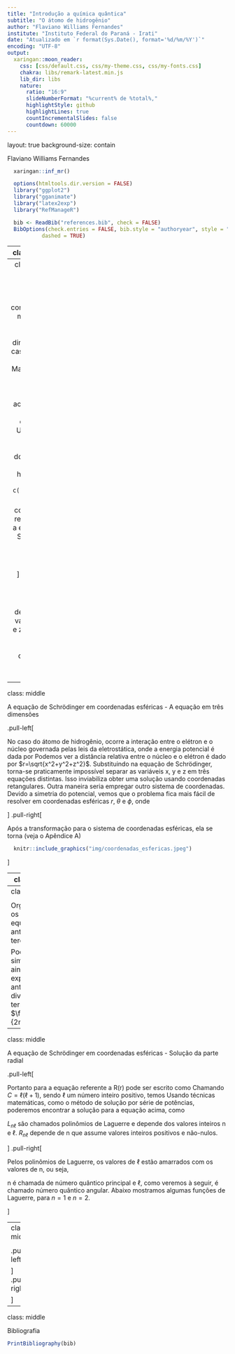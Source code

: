 ```yaml
---
title: "Introdução a química quântica"
subtitle: "O átomo de hidrogênio"
author: "Flaviano Williams Fernandes"
institute: "Instituto Federal do Paraná - Irati"
date: "Atualizado em `r format(Sys.Date(), format='%d/%m/%Y')`"
encoding: "UTF-8"
output:
  xaringan::moon_reader:
    css: [css/default.css, css/my-theme.css, css/my-fonts.css]
    chakra: libs/remark-latest.min.js
    lib_dir: libs
    nature:
      ratio: "16:9"
      slideNumberFormat: "%current% de %total%,"
      highlightStyle: github
      highlightLines: true
      countIncrementalSlides: false
      countdown: 60000
---
```

layout: true
background-size: contain

<div class="my-footer"><span>Flaviano Williams Fernandes</span></div>

```r
  xaringan::inf_mr()
```

```r
  options(htmltools.dir.version = FALSE)
  library("ggplot2")
  library("gganimate")
  library("latex2exp")
  library("RefManageR")
```

```r
  bib <- ReadBib("references.bib", check = FALSE)
  BibOptions(check.entries = FALSE, bib.style = "authoryear", style = "markdown",
           dashed = TRUE)
```

---
class: middle

<div class="my-header"><span>Sumário</span></div>

1. A equação de Schrodinger em coordenadas esféricas

2. Solução da parte radial e número quântico principal

2. Momento angular

3. Solução da parte angular e número quântico orbital

4. Solução da parte azimutal e número quântico magnético

5. Quantização da energia

5. Funções hidrogenóides

6. Bibliografia

<div class="footnote">
  <ul>
  <hr>
  <li> Esta apresentação está disponível para download em <a href="https://flavianowilliams.github.io/education">flavianowilliams.github.io/education</a>;
  <li> Este material está sujeito a modificações. Recomenda-se acompanhamento permanente.
  </ul>
</div>

---
class: middle

<div class="my-header"><span>A equação de Schrödinger em três dimensões - equação de Schrödinger independente do tempo</span></div>

.pull-left[

Até o momento consideramos movimentos em apenas uma dimensão (no caso ao longo do eixo x). Mas a maioria dos casos reais, o movimento acontece nas três dimensões. Um exemplo é o movimento do elétron no átomo de hidrogênio `r Cite(bib, c("tipler"))`.

Em coordenadas retangulares, a equação de Schrödinger pode ser escrito na forma
\begin{aligned}
  -\frac{\hbar^2}{2m}\left(\frac{\partial^2\Psi}{\partial x^2}+\frac{\partial^2\Psi}{\partial y^2}+\frac{\partial^2\Psi}{\partial z^2}\right)+V\Psi=i\hbar\frac{\partial\Psi}{\partial t},
\end{aligned}
onde $\Psi\equiv\Psi(x,y,z,t)$. Usando o método de separação de variáveis, onde consideramos
\begin{aligned}
  \Psi(x,y,z,t)=\psi(x,y,z)\phi(t)
\end{aligned}
podemos chegar de maneira equivalente ao método usado na equação de Schrödinger em uma dimensão para a equação de Schrödinger independente do tempo.

]
.pull-right[

A primeira equação abaixo depende das variáveis x, y e z, enquanto que a segunda depende da variável t.
\begin{aligned}
  -\frac{\hbar^2}{2m}\left(\frac{\partial^2\psi}{\partial x^2}+\frac{\partial^2\psi}{\partial y^2}+\frac{\partial^2\psi}{\partial z^2}\right)+V\psi & = E\psi,\\
  i\hbar\frac{\partial\phi}{\partial t} & = E\phi.
\end{aligned}
Podemos ver assim que a equação de Schrödinger independente do tempo em coordenadas retangulares é dada por
\begin{aligned}
  -\frac{\hbar^2}{2m}\left(\frac{\partial^2\psi}{\partial x^2}+\frac{\partial^2\psi}{\partial y^2}+\frac{\partial^2\psi}{\partial z^2}\right)+V\psi & = E\psi.
\end{aligned}
Ou de maneira equivalente
\begin{aligned}
  -\frac{\hbar^2}{2m}\nabla^2\psi+V\psi & = E\psi.
\end{aligned}
Chamamos $\nabla^2=\frac{\partial^2}{\partial x^2}+\frac{\partial^2}{\partial y^2}+\frac{\partial^2}{\partial z^2}$ de Laplaciano.

]

---
class: middle

<div class="my-header"><span>A equação de Schrödinger em coordenadas esféricas - A equação em três dimensões</span></div>

.pull-left[

No caso do átomo de hidrogênio, ocorre a interação entre o elétron e o núcleo governada pelas leis da eletrostática, onde a energia potencial é dada por
\begin{aligned}
  V(r) = -\frac{Ze^2}{r}.
\end{aligned}
Podemos ver a distância relativa entre o núcleo e o elétron é dado por $r=\sqrt{x^2+y^2+z^2}$. Substituindo na equação de Schrödinger, torna-se praticamente impossível separar as variáveis x, y e z em três equações distintas. Isso inviabiliza obter uma solução usando coordenadas retangulares. Outra maneira seria empregar outro sistema de coordenadas. Devido a simetria do potencial, vemos que o problema fica mais fácil de resolver em coordenadas esféricas $r$, $\theta$ e $\phi$, onde
\begin{aligned}
  x & = r\sin\theta\cos\phi,\\
  y & = r\sin\theta\sin\phi,\\
  z & = r\cos\theta.
\end{aligned}

]
.pull-right[

Após a transformação para o sistema de coordenadas esféricas, ela se torna (veja o Apêndice A)
\begin{aligned}
  -\frac{\hbar^2}{2mr^2}\frac{\partial }{\partial r^2}\left(r^2\frac{\partial\psi}{\partial r}\right) & -\frac{\hbar^2}{2mr^2}\frac{1}{\sin\theta}\frac{\partial}{\partial\theta}\left(\sin\theta\frac{\partial\psi}{\partial\theta}\right) - \\
  -\frac{\hbar^2}{2mr^2}\frac{1}{\sin^2\theta}\frac{\partial^2\psi}{\partial\phi^2} & + V(r)\psi = E\psi.
\end{aligned}

```r
  knitr::include_graphics("img/coordenadas_esfericas.jpeg")
```

]

---
class: middle

<div class="my-header"><span>A equação de Schrödinger em coordenadas esféricas - O método de separação de variáveis</span></div>

Para resolver a equação anterior, a melhor opção seria utilizar o método de separação de variáveis, onde
\begin{aligned}
  \psi(r,\theta,\phi) = R(r)\Theta(\theta)\Phi(\phi).
\end{aligned}
Substituindo a equação teremos

\begin{aligned}
  -\frac{\hbar^2}{2mr^2}\frac{\partial}{\partial r}\left[r^2\frac{\partial }{\partial r}R(r)\Theta(\theta)\Phi(\phi)\right]-\frac{\hbar^2}{2mr^2\sin\theta}\frac{\partial}{\partial\theta}\left[\sin\theta\frac{\partial}{\partial\theta}R(r)\Theta(\theta)\Phi(\phi)\right] & -\\
  -\frac{\hbar^2}{2mr^2\sin^2\theta}\frac{\partial^2}{\partial\phi^2}R(r)\Theta(\theta)\Phi(\phi)+V(r)R(r)\Theta(\theta)\Phi(\phi) & =ER(r)\Theta(\theta)\Phi(\phi),\\
  -\frac{\hbar^2\Theta(\theta)\Phi(\phi)}{2mr^2}\frac{\partial}{\partial r}\left[r^2\frac{\partial }{\partial r}R(r)\right]-\frac{\hbar^2R(r)\Phi(\phi)}{2mr^2\sin\theta}\frac{\partial}{\partial\theta}\left[\sin\theta\frac{\partial}{\partial\theta}\Theta(\theta)\right] & -\\
  -\frac{\hbar^2R(r)\Theta(\theta)}{2mr^2\sin^2\theta}\frac{\partial^2}{\partial\phi^2}\Phi(\phi)+V(r)R(r)\Theta(\theta)\Phi(\phi) & =ER(r)\Theta(\theta)\Phi(\phi).
\end{aligned}
Dividindo por $R\Theta\Phi$ teremos
\begin{aligned}
  -\frac{\hbar^2}{2mr^2R(r)}\frac{\partial}{\partial r}\left[r^2\frac{\partial }{\partial r}R(r)\right]-\frac{\hbar^2}{2mr^2\sin\theta\Theta(\theta)}\frac{\partial}{\partial\theta}\left[\sin\theta\frac{\partial}{\partial\theta}\Theta(\theta)\right]-\frac{\hbar^2}{2mr^2\sin^2\theta\Phi(\phi)}\frac{\partial^2}{\partial\phi^2}\Phi(\phi)+V(r) =E.
\end{aligned}

---
class: middle

<div class="my-header"><span>A equação de Schrödinger em coordenadas esféricas - Solução da parte radial</span></div>

Organizando os termos da equação anterior teremos
\begin{aligned}
  \frac{\hbar^2}{2mr^2R(r)}\frac{\partial}{\partial r}\left[r^2\frac{\partial }{\partial r}R(r)\right]+\frac{\hbar^2}{2mr^2\sin\theta\Theta(\theta)}\frac{\partial}{\partial\theta}\left[\sin\theta\frac{\partial}{\partial\theta}\Theta(\theta)\right]+\frac{\hbar^2}{2mr^2\sin^2\theta\Phi(\phi)}\frac{\partial^2}{\partial\phi^2}\Phi(\phi)+E-V(r) =0.
\end{aligned}

Podemos simplificar ainda mais a expressão anterior dividindo os termos por $\frac{\hbar^2}{2mr^2}$,
\begin{aligned}
  \frac{1}{R(r)}\frac{\partial}{\partial r}\left[r^2\frac{\partial }{\partial r}R(r)\right]+\frac{1}{\sin\theta\Theta(\theta)}\frac{\partial}{\partial\theta}\left[\sin\theta\frac{\partial}{\partial\theta}\Theta(\theta)\right]+\frac{1}{\sin^2\theta\Phi(\phi)}\frac{\partial^2}{\partial\phi^2}\Phi(\phi)+\frac{2mr^2}{\hbar}\left[E-V(r)\right]=0.
\end{aligned}
Após essa operação, podemos perceber que existem termos que dependem somente de R e termos que dependem somente de $\theta$ e $\phi$. Isolando esses termos em lados opostos teremos
\begin{aligned}
  \frac{1}{R(r)}\frac{\partial}{\partial r}\left[r^2\frac{\partial }{\partial r}R(r)\right]+\frac{2mr^2}{\hbar}\left[E-V(r)\right]=-\frac{1}{\sin\theta\Theta(\theta)}\frac{\partial}{\partial\theta}\left[\sin\theta\frac{\partial}{\partial\theta}\Theta(\theta)\right]-\frac{1}{\sin^2\theta\Phi(\phi)}\frac{\partial^2}{\partial\phi^2}\Phi(\phi).
\end{aligned}
Como o lado direito da equação não possui dependência na variável r, o lado esquerdo enxerga o lado direito como uma constante. A mesma afirmação pode ser feito no sentido oposto, o lado direito enxerga o lado esquerdo como uma constante devido a ausência das variáveis $\theta$ e $\phi$. No próximo slide será discutido sobre a solução da parte radial $R(r)$ da função de onda $\psi(r,\theta,\phi)$, após a reestruturação da equação acima.

---
class: middle

<div class="my-header"><span>A equação de Schrödinger em coordenadas esféricas - Solução da parte radial</span></div>

.pull-left[

Portanto para a equação referente a R(r) pode ser escrito como
\begin{aligned}
  \frac{1}{R(r)}\frac{\partial}{\partial r}\left[r^2\frac{\partial }{\partial r}R(r)\right]+\frac{2mr^2}{\hbar}\left[E-V(r)\right]=C.
\end{aligned}
Chamando $C=\ell(\ell+1)$, sendo $\ell$ um número inteiro positivo, temos
\begin{aligned}
  \frac{\partial}{\partial r}\left[r^2\frac{\partial }{\partial r}R(r)\right]+\frac{2mr^2}{\hbar}\left[E-V(r)\right]R(r)=\ell(\ell+1)R(r)
\end{aligned}
Usando técnicas matemáticas, como o método de solução por série de potências, poderemos encontrar a solução para a equação acima, como
\begin{aligned}
  R_{n\ell}(r) = A_{n\ell}e^{-r/a_0n}r^\ell L_{n\ell}.
\end{aligned}
$L_{n\ell}$ são chamados polinômios de Laguerre e depende dos valores inteiros n e $\ell$. $R_{n\ell}$ depende de n que assume valores inteiros positivos e não-nulos.

]
.pull-right[

Pelos polinômios de Laguerre, os valores de $\ell$ estão amarrados com os valores de n, ou seja,
\begin{aligned}
  n & = 1,2,3,\cdots,\\
  \ell & = 0,1,2,\cdots,(n-1).
\end{aligned}
n é chamada de número quântico principal e $\ell$, como veremos à seguir, é chamado número quântico angular. Abaixo mostramos algumas funções de Laguerre, para $n=1$ e $n=2$.
\begin{eqnarray}
  n = 1 &\quad \ell=0 &\quad R_{10} = \frac{2}{\sqrt{a^3_0}}e^{-r/a_0},\\
  n = 2 &\quad \ell=0 &\quad R_{20} = \frac{1}{2a^3_0}\left(1-\frac{r}{2a_0}\right)e^{-r/2a_0},\\
  n = 2 &\quad \ell=1 &\quad R_{21} = \frac{1}{\sqrt{6a^3_0}}\frac{r}{a_0}e^{-r/2a_0},\\
   & \quad\vdots &
\end{eqnarray}

]

---
class: middle

<div class="my-header"><span>A equação de Schrödinger em coordenadas esféricas - Momento angular e potencial efetivo</span></div>

.pull-left[

]
.pull-right[

]

---
class: middle

<div class="my-header"><span>Bibliografia</span></div>

```r
PrintBibliography(bib)
```
